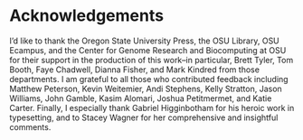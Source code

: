 # Acknowledgements {-}

I’d like to thank the Oregon State University Press, the OSU Library, OSU Ecampus, and the Center for Genome Research and Biocomputing at OSU for their support in the production of this work–in particular, Brett Tyler, Tom Booth, Faye Chadwell, Dianna Fisher, and Mark Kindred from those departments. I am grateful to all those who contributed feedback including Matthew Peterson, Kevin Weitemier, Andi Stephens, Kelly Stratton, Jason Williams, John Gamble, Kasim Alomari, Joshua Petitmermet, and Katie Carter. Finally, I especially thank Gabriel Higginbotham for his heroic work in typesetting, and to Stacey Wagner for her comprehensive and insightful comments.
